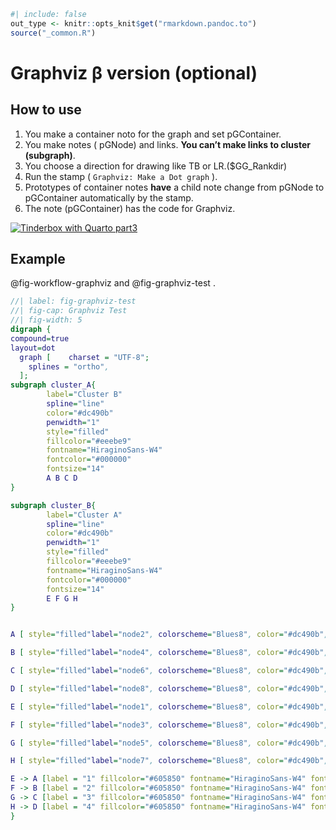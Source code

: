 ```r
#| include: false
out_type <- knitr::opts_knit$get("rmarkdown.pandoc.to")
source("_common.R")
```
# Graphviz β version (optional) {#sec-graphviz-optional }




## How to use { #sec-how-to-use-graphviz }
1. You make a container noto for the graph and set pGContainer.
2. You make notes ( pGNode) and links. **You can't make links to cluster (subgraph)**.
3. You choose a direction for drawing like TB or LR.($GG_Rankdir)
4. Run the stamp ( `Graphviz: Make a Dot graph` ).
5. Prototypes of container notes **have** a child note change from pGNode to pGContainer automatically by the stamp.
6. The note (pGContainer) has the code for Graphviz.

[![Tinderbox with Quarto part3](./screenshots/youtube_opening_part3.png)](https://youtu.be/fayHy-Ikr5I)



## Example { #sec- }
@fig-workflow-graphviz  and @fig-graphviz-test .


```dot
//| label: fig-graphviz-test
//| fig-cap: Graphviz Test
//| fig-width: 5
digraph {
compound=true
layout=dot
  graph [    charset = "UTF-8";
    splines = "ortho",
  ];
subgraph cluster_A{
        label="Cluster B"
        spline="line"
        color="#dc490b"
        penwidth="1"
        style="filled"
        fillcolor="#eeebe9"
        fontname="HiraginoSans-W4"
        fontcolor="#000000"
        fontsize="14"
        A B C D 
}

subgraph cluster_B{
        label="Cluster A"
        spline="line"
        color="#dc490b"
        penwidth="1"
        style="filled"
        fillcolor="#eeebe9"
        fontname="HiraginoSans-W4"
        fontcolor="#000000"
        fontsize="14"
        E F G H 
}


A [ style="filled"label="node2", colorscheme="Blues8", color="#dc490b", penwidth="1", fillcolor="#ffffff", fontname="HiraginoSans-W4", fontcolor="#000000", fontsize="12"]

B [ style="filled"label="node4", colorscheme="Blues8", color="#dc490b", penwidth="1", fillcolor="#ffffff", fontname="HiraginoSans-W4", fontcolor="#000000", fontsize="12"]

C [ style="filled"label="node6", colorscheme="Blues8", color="#dc490b", penwidth="1", fillcolor="#ffffff", fontname="HiraginoSans-W4", fontcolor="#000000", fontsize="12"]

D [ style="filled"label="node8", colorscheme="Blues8", color="#dc490b", penwidth="1", fillcolor="#ffffff", fontname="HiraginoSans-W4", fontcolor="#000000", fontsize="12"]

E [ style="filled"label="node1", colorscheme="Blues8", color="#dc490b", penwidth="1", fillcolor="#ffffff", fontname="HiraginoSans-W4", fontcolor="#000000", fontsize="12"]

F [ style="filled"label="node3", colorscheme="Blues8", color="#dc490b", penwidth="1", fillcolor="#ffffff", fontname="HiraginoSans-W4", fontcolor="#000000", fontsize="12"]

G [ style="filled"label="node5", colorscheme="Blues8", color="#dc490b", penwidth="1", fillcolor="#ffffff", fontname="HiraginoSans-W4", fontcolor="#000000", fontsize="12"]

H [ style="filled"label="node7", colorscheme="Blues8", color="#dc490b", penwidth="1", fillcolor="#ffffff", fontname="HiraginoSans-W4", fontcolor="#000000", fontsize="12"]

E -> A [label = "1" fillcolor="#605850" fontname="HiraginoSans-W4" fontcolor="#000000" fontsize="10" labelfloat="false" ]
F -> B [label = "2" fillcolor="#605850" fontname="HiraginoSans-W4" fontcolor="#000000" fontsize="10" labelfloat="false" ltail = "cluster_B" ]
G -> C [label = "3" fillcolor="#605850" fontname="HiraginoSans-W4" fontcolor="#000000" fontsize="10" labelfloat="false" lhead = "cluster_A" ]
H -> D [label = "4" fillcolor="#605850" fontname="HiraginoSans-W4" fontcolor="#000000" fontsize="10" labelfloat="false" lhead = "cluster_A" ltail = "cluster_B" ]
}
```





